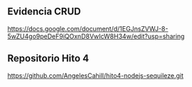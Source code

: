 ## Evidencia CRUD
https://docs.google.com/document/d/1EGJnsZVWJ-8-5wZU4go9peDeF9iQOxnD8VwIcW8H34w/edit?usp=sharing

## Repositorio Hito 4
https://github.com/AngelesCahill/hito4-nodejs-sequileze.git